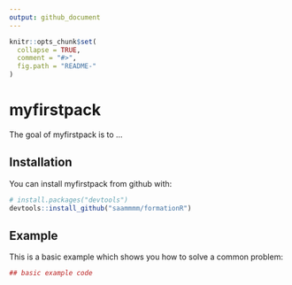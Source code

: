 ```yaml
---
output: github_document
---
```


<!-- README.md is generated from README.Rmd. Please edit that file -->

```r
knitr::opts_chunk$set(
  collapse = TRUE,
  comment = "#>",
  fig.path = "README-"
)
```

# myfirstpack

The goal of myfirstpack is to ...

## Installation

You can install myfirstpack from github with:

```r
# install.packages("devtools")
devtools::install_github("saammmm/formationR")
```

## Example

This is a basic example which shows you how to solve a common problem:

```r
## basic example code
```
